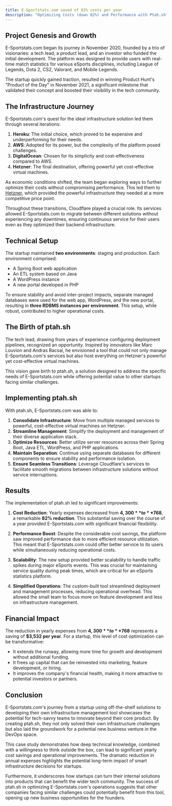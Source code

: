 ```yaml
---
title: E-Sportstats.com saved of 82% costs per year
description: "Optimizing Costs (down 82%) and Performance with Ptah.sh"
---
```


## Project Genesis and Growth

E-Sportstats.com began its journey in November 2020, founded by a trio of visionaries: a tech lead, a product lead, and an investor who funded the initial development. The platform was designed to provide users with real-time match statistics for various eSports disciplines, including League of Legends, Dota 2, CS2, Valorant, and Mobile Legends.

The startup quickly gained traction, resulted in winning Product Hunt's "Product of the Day" in November 2021, a significant milestone that validated their concept and boosted their visibility in the tech community.

## The Infrastructure Journey

E-Sportstats.com's quest for the ideal infrastructure solution led them through several iterations:

1. **Heroku**: The initial choice, which proved to be expensive and underperforming for their needs.
2. **AWS**: Adopted for its power, but the complexity of the platform posed challenges.
3. **DigitalOcean**: Chosen for its simplicity and cost-effectiveness compared to AWS.
4. **Hetzner**: The final destination, offering powerful yet cost-effective virtual machines.

As economic conditions shifted, the team began exploring ways to further optimize their costs without compromising performance. This led them to [Hetzner](https://r.ptah.sh/hetzner), which provided the powerful infrastructure they needed at a more competitive price point.

Throughout these transitions, Cloudflare played a crucial role. Its services allowed E-Sportstats.com to migrate between different solutions without experiencing any downtimes, ensuring continuous service for their users even as they optimized their backend infrastructure.

## Technical Setup

The startup maintained **two environments**: staging and production. Each environment comprised:

- A Spring Boot web application
- An ETL system based on Java
- A WordPress instance
- A new portal developed in PHP

To ensure stability and avoid inter-project impacts, separate managed databases were used for the web app, WordPress, and the new portal, resulting in **three RDBMS instances per environment**. This setup, while robust, contributed to higher operational costs.

## The Birth of ptah.sh

The tech lead, drawing from years of experience configuring deployment pipelines, recognized an opportunity. Inspired by innovators like Marc Louvion and Andras Bacsai, he envisioned a tool that could not only manage E-Sportstats.com's services but also host everything on Hetzner's powerful yet cost-effective virtual machines.

This vision gave birth to ptah.sh, a solution designed to address the specific needs of E-Sportstats.com while offering potential value to other startups facing similar challenges.

## Implementing ptah.sh

With ptah.sh, E-Sportstats.com was able to:

1. **Consolidate Infrastructure**: Move from multiple managed services to powerful, cost-effective virtual machines on Hetzner.
2. **Streamline Management**: Simplify the deployment and management of their diverse application stack.
3. **Optimize Resources**: Better utilize server resources across their Spring Boot, Java ETL, WordPress, and PHP applications.
4. **Maintain Separation**: Continue using separate databases for different components to ensure stability and performance isolation.
5. **Ensure Seamless Transitions**: Leverage Cloudflare's services to facilitate smooth migrations between infrastructure solutions without service interruptions.

## Results

The implementation of ptah.sh led to significant improvements:

1. **Cost Reduction**: Yearly expenses decreased from **$4,300** to **$768**, a remarkable **82% reduction**. This substantial saving over the course of a year provided E-Sportstats.com with significant financial flexibility.

2. **Performance Boost**: Despite the considerable cost savings, the platform saw improved performance due to more efficient resource utilization. This meant that E-Sportstats.com could offer better service to its users while simultaneously reducing operational costs.

3. **Scalability**: The new setup provided better scalability to handle traffic spikes during major eSports events. This was crucial for maintaining service quality during peak times, which are critical for an eSports statistics platform.

4. **Simplified Operations**: The custom-built tool streamlined deployment and management processes, reducing operational overhead. This allowed the small team to focus more on feature development and less on infrastructure management.

## Financial Impact

The reduction in yearly expenses from **$4,300** to **$768** represents a saving of **$3,532 per year**. For a startup, this level of cost optimization can be transformative:

- It extends the runway, allowing more time for growth and development without additional funding.
- It frees up capital that can be reinvested into marketing, feature development, or hiring.
- It improves the company's financial health, making it more attractive to potential investors or partners.

## Conclusion

E-Sportstats.com's journey from a startup using off-the-shelf solutions to developing their own infrastructure management tool showcases the potential for tech-savvy teams to innovate beyond their core product. By creating ptah.sh, they not only solved their own infrastructure challenges but also laid the groundwork for a potential new business venture in the DevOps space.

This case study demonstrates how deep technical knowledge, combined with a willingness to think outside the box, can lead to significant yearly cost savings and operational improvements. The dramatic reduction in annual expenses highlights the potential long-term impact of smart infrastructure decisions for startups.

Furthermore, it underscores how startups can turn their internal solutions into products that can benefit the wider tech community. The success of ptah.sh in optimizing E-Sportstats.com's operations suggests that other companies facing similar challenges could potentially benefit from this tool, opening up new business opportunities for the founders.
